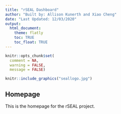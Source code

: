 ```yaml
---
title: "rSEAL Dashboard"
author: "Built by: Allison Kunerth and Xiao Cheng"
date: "Last Updated: 12/03/2020"
output: 
  html_document:
    theme: flatly
    toc: TRUE
    toc_float: TRUE
---
```

```r
knitr::opts_chunk$set(
  comment = NA,
  warning = FALSE,
  message = FALSE)
```

```r
knitr::include_graphics("seallogo.jpg")
```

## Homepage

This is the homepage for the rSEAL project.

